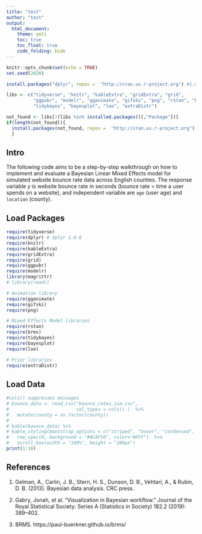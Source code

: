 ```yaml
---
title: "test"
author: "test"
output:
  html_document:
    theme: yeti
    toc: true
    toc_float: true
    code_folding: hide
---
```


```r
knitr::opts_chunk$set(echo = TRUE)
set.seed(2020)

install.packages("dplyr", repos =  "http://cran.us.r-project.org") #1.0.0

libs <- c("tidyverse", "knitr", "kableExtra", "gridExtra", "grid",
          "ggpubr", "modelr", "gganimate", "gifski", "png", "rstan", "brms",
          "tidybayes", "bayesplot", "loo", "extraDistr")

not_found <- libs[!(libs %in% installed.packages()[,"Package"])]
if(length(not_found)){
  install.packages(not_found, repos =  "http://cran.us.r-project.org")
  }

```

## Intro
The following code aims to be a step-by-step walkthrough on how to implement and evaluate a Bayesian Linear Mixed Effects model for simulated website bounce rate data across English counties. The response variable $y$ is website bounce rate in seconds (bounce rate = time a user spends on a website), and independent variable are `age` (user age) and `location` (county).


## Load Packages
```r

require(tidyverse)
require(dplyr) # dplyr 1.0.0
require(knitr)
require(kableExtra)
require(gridExtra)
require(grid)
require(ggpubr)
require(modelr)
library(magrittr)
# library(readr)

# Animation library
require(gganimate)
require(gifski)
require(png)

# Mixed Effects Model libraries
require(rstan)
require(brms)
require(tidybayes)
require(bayesplot)
require(loo)

# Prior libraries
require(extraDistr)
```

## Load Data
```r
#cols() suppresses messages
# bounce_data <- read_csv("bounce_rates_sim.csv", 
#                         col_types = cols() )  %>% 
#   mutate(county = as.factor(county))
# 
# kable(bounce_data) %>% 
# kable_styling(bootstrap_options = c("striped", "hover", "condensed", "responsive")) %>%
#   row_spec(0, background = "#4CAF50", color="#FFF")  %>% 
#   scroll_box(width = "100%", height = "200px") 
print(1:10)
```


## References

1. Gelman, A., Carlin, J. B., Stern, H. S., Dunson, D. B., Vehtari, A., & Rubin, D. B. (2013). Bayesian data analysis. CRC press.

2. Gabry, Jonah, et al. “Visualization in Bayesian workflow.” Journal of the Royal Statistical Society: Series A (Statistics in Society) 182.2 (2019): 389–402.

2. BRMS. https://paul-buerkner.github.io/brms/